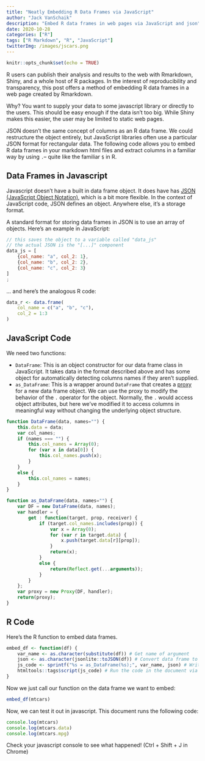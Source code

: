 ```yaml
---
title: "Neatly Embedding R Data Frames via JavaScript"
author: "Jack VanSchaik"
description: "Embed R data frames in web pages via JavaScript and json"
date: 2020-10-28
categories: ["R"]
tags: ["R Markdown", "R", "JavaScript"]
twitterImg: /images/jscars.png
---
```



```r
knitr::opts_chunk$set(echo = TRUE)
```

R users can publish their analysis and results to the web with Rmarkdown, Shiny, and a whole host of R packages. In the interest of reproducibility and transparency, this post offers a method of embedding R data frames in a web page created by Rmarkdown. 

Why? You want to supply your data to some javascript library or directly to the users. This should be easy enough if the data isn't too big. While Shiny makes this easier, the user may be limited to static web pages. 

JSON doesn't the same concept of columns as an R data frame. We could restructure the object entirely, but JavaScript libraries often use a particular JSON format for rectangular data. The following code allows you to embed R data frames in your markdown html files and extract columns in a familiar way by using `.`-- quite like the familiar `$` in R. 

## Data Frames in Javascript

Javascript doesn't have a built in data frame object. It does have has [JSON (JavaScript Object Notation)](https://www.w3schools.com/js/js_json_intro.asp), which is a bit more flexible. In the context of JavaScript code, JSON defines an object. Anywhere else, it's a storage format. 

A standard format for storing data frames in JSON is to use an array of objects. Here's an example in JavaScript:

```js
// this saves the object to a variable called "data_js"
// the actual JSON is the "[...]" component
data_js = [
    {col_name: "a", col_2: 1},
    {col_name: "b", col_2: 2},
    {col_name: "c", col_2: 3}
]
;
```

... and here's the analogous R code:

```r
data_r <- data.frame(
    col_name = c("a", "b", "c"),
    col_2 = 1:3
)
```

## JavaScript Code

We need two functions:

* `DataFrame`: This is an object constructor for our data frame class in JavaScript. It takes data in the format described above and has some object for automatically detecting columns names if they aren't supplied.
* `as_DataFrame`: This is a wrapper around `DataFrame` that creates a [proxy](https://developer.mozilla.org/en-US/docs/Web/JavaScript/Reference/Global_Objects/Proxy) for a new data frame object. We can use the proxy to modify the behavior of the `.` operator for the object. Normally, the `.` would access object attributes, but here we've modified it to access columns in meaningful way without changing the underlying object structure.

```js
function DataFrame(data, names="") {
    this.data = data;
    var col_names;
    if (names === "") {
        this.col_names = Array(0);
        for (var x in data[0]) {
            this.col_names.push(x);
        }
    }
    else {
        this.col_names = names;
    }
}

function as_DataFrame(data, names="") {
    var DF = new DataFrame(data, names);
    var handler = {
        get : function(target, prop, receiver) {
            if (target.col_names.includes(prop)) {
                var x = Array(0);
                for (var r in target.data) {
                    x.push(target.data[r][prop]);
                }
                return(x);
            }
            else {
                return(Reflect.get(...arguments));
            }
        }
    };
    var proxy = new Proxy(DF, handler);
    return(proxy);
}
```

## R Code

Here's the R function to embed data frames.

```r
embed_df <- function(df) {
    var_name <- as.character(substitute(df)) # Get name of argument
    json <- as.character(jsonlite::toJSON(df)) # Convert data frame to JSON text
    js_code <- sprintf("%s = as_DataFrame(%s);", var_name, json) # Write JavaScript code 
    htmltools::tags$script(js_code) # Run the code in the document via a <script> tag
}

```

Now we just call our function on the data frame we want to embed:

```r
embed_df(mtcars)
```

Now, we can test it out in javascript. This document runs the following code:

```js
console.log(mtcars)
console.log(mtcars.data)
console.log(mtcars.mpg)
```

Check your javascript console to see what happened! (Ctrl + Shift + J in Chrome)
